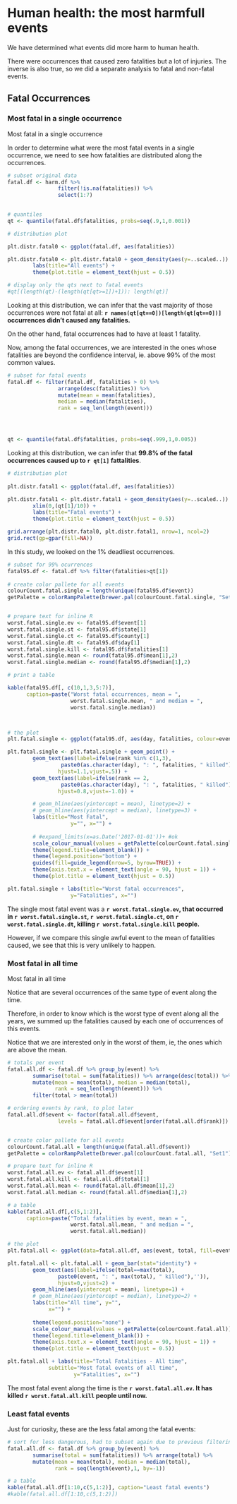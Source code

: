 # Human health: the most harmfull events

We have determined what events did more harm to human health.

There were occurrences that caused zero fatalities but a lot of injuries.  The inverse is also true, so we did a separate analysis to fatal and non-fatal events.


## Fatal Occurrences

### Most fatal in a single occurrence

Most fatal in a single occurrence


In order to determine what were the most fatal events in a single occurrence, we need to see how fatalities are distributed along the occurrences.


```r
# subset original data
fatal.df <- harm.df %>% 
                filter(!is.na(fatalities)) %>%
                select(1:7)

  
# quantiles
qt <- quantile(fatal.df$fatalities, probs=seq(.9,1,0.001))

# distribution plot

plt.distr.fatal0 <- ggplot(fatal.df, aes(fatalities))

plt.distr.fatal0 <- plt.distr.fatal0 + geom_density(aes(y=..scaled..)) + xlim(0,.5) + 
        labs(title="All events") +
        theme(plot.title = element_text(hjust = 0.5))

# display only the qts next to fatal events
#qt[(length(qt)-(length(qt[qt>=1])+1)): length(qt)]
```

    
         

Looking at this distribution, we can infer that the vast majority of those occurrences were not fatal at all: **`r names(qt[qt==0])[length(qt[qt==0])]` occurrences didn't caused any fatalities.**

On the other hand, fatal occurrences had to have at least 1 fatality.

Now, among the fatal occurrences, we are interested in the ones whose fatalities are beyond the confidence interval, ie. above 99% of the most common values. 



```r

# subset for fatal events
fatal.df <- filter(fatal.df, fatalities > 0) %>%
                arrange(desc(fatalities)) %>%
                mutate(mean = mean(fatalities), 
                median = median(fatalities),
                rank = seq_len(length(event)))




qt <- quantile(fatal.df$fatalities, probs=seq(.999,1,0.005))
```

Looking at this distribution, we can infer that **99.8% of the fatal occurrences caused up to `r qt[1]` fattalities**.



```r


# distribution plot
 
plt.distr.fatal1 <- ggplot(fatal.df, aes(fatalities))

plt.distr.fatal1 <- plt.distr.fatal1 + geom_density(aes(y=..scaled..)) + 
        xlim(0,(qt[1]/10)) + 
        labs(title="Fatal events") +
        theme(plot.title = element_text(hjust = 0.5))


```

```r
grid.arrange(plt.distr.fatal0, plt.distr.fatal1, nrow=1, ncol=2)
grid.rect(gp=gpar(fill=NA))
```




In this study, we looked on the 1% deadliest occurrences. 



```r
# subset for 99% ocurrences
fatal95.df <- fatal.df %>% filter(fatalities>qt[1])
                
# create color pallete for all events
colourCount.fatal.single = length(unique(fatal95.df$event))
getPalette = colorRampPalette(brewer.pal(colourCount.fatal.single, "Set1"))


# prepare text for inline R
worst.fatal.single.ev <- fatal95.df$event[1]
worst.fatal.single.st <- fatal95.df$state[1]
worst.fatal.single.ct <- fatal95.df$county[1]
worst.fatal.single.dt <- fatal95.df$day[1]
worst.fatal.single.kill <- fatal95.df$fatalities[1]
worst.fatal.single.mean <- round(fatal95.df$mean[1],2)
worst.fatal.single.median <- round(fatal95.df$median[1],2)

# print a table

kable(fatal95.df[, c(10,1,3,5:7)], 
      caption=paste("Worst fatal occurrences, mean = ",
                    worst.fatal.single.mean, " and median = ",
                    worst.fatal.single.median))




```



```r
# the plot
plt.fatal.single <- ggplot(fatal95.df, aes(day, fatalities, colour=event))

plt.fatal.single <- plt.fatal.single + geom_point() +
        geom_text(aes(label=ifelse(rank %in% c(1,3),
                 paste0(as.character(day), ": ", fatalities, " killed") ,""),
                hjust=1.1,vjust=.5)) +
        geom_text(aes(label=ifelse(rank == 2,
                 paste0(as.character(day), ": ", fatalities, " killed") ,""),
                hjust=0.8,vjust=-1.0)) +

        # geom_hline(aes(yintercept = mean), linetype=2) +
        # geom_hline(aes(yintercept = median), linetype=3) +
        labs(title="Most Fatal",
                    y="", x="") +
    
        # #expand_limits(x=as.Date('2017-01-01'))+ #ok
        scale_colour_manual(values = getPalette(colourCount.fatal.single))+                
        theme(legend.title=element_blank()) +
        theme(legend.position="bottom") +
        guides(fill=guide_legend(nrow=5, byrow=TRUE)) +
        theme(axis.text.x = element_text(angle = 90, hjust = 1)) + 
        theme(plot.title = element_text(hjust = 0.5))                 

plt.fatal.single + labs(title="Worst fatal occurrences",
                    y="Fatalities", x="")

```


The single most fatal event was a **`r worst.fatal.single.ev`, that occurred in `r worst.fatal.single.st`, `r worst.fatal.single.ct`, on `r worst.fatal.single.dt`, killing `r worst.fatal.single.kill` people.**

However, if we compare this single awful event to the mean of fatalities caused, we see that this is very unlikely to happen.



### Most fatal in all time
Most fatal in all time

Notice that are several occurrences of the same type of event along the time. 

Therefore, in order to know which is the worst type of event along all the years, we summed up the fatalities caused by each one of occurrences of this events. 

Notice that we are interested only in the worst of them, ie, the ones which are above the mean.




```r

# totals per event
fatal.all.df <- fatal.df %>% group_by(event) %>%
        summarise(total = sum(fatalities)) %>% arrange(desc(total)) %>% 
        mutate(mean = mean(total), median = median(total),
               rank = seq_len(length(event))) %>%
        filter(total > mean(total))

# ordering events by rank, to plot later
fatal.all.df$event <- factor(fatal.all.df$event,
                levels = fatal.all.df$event[order(fatal.all.df$rank)])


# create color pallete for all events
colourCount.fatal.all = length(unique(fatal.all.df$event))
getPalette = colorRampPalette(brewer.pal(colourCount.fatal.all, "Set1"))

# prepare text for inline R
worst.fatal.all.ev <- fatal.all.df$event[1]
worst.fatal.all.kill <- fatal.all.df$total[1]
worst.fatal.all.mean <- round(fatal.all.df$mean[1],2)
worst.fatal.all.median <- round(fatal.all.df$median[1],2)

# a table
kable(fatal.all.df[,c(5,1:2)],
      caption=paste("Total fatalities by event, mean = ",
                    worst.fatal.all.mean, " and median = ",
                    worst.fatal.all.median))

```




```r

# the plot
plt.fatal.all <- ggplot(data=fatal.all.df, aes(event, total, fill=event))

plt.fatal.all <- plt.fatal.all + geom_bar(stat="identity") +
        geom_text(aes(label=ifelse(total==max(total),
                paste0(event, ": ", max(total), " killed"),'')),
                hjust=0,vjust=2) +
        geom_hline(aes(yintercept = mean), linetype=1) +
        # geom_hline(aes(yintercept = median), linetype=2) +
        labs(title="All time", y="",
             x="") + 
                
        theme(legend.position="none") +        
        scale_colour_manual(values = getPalette(colourCount.fatal.all))+                
        theme(legend.title=element_blank()) +
        theme(axis.text.x = element_text(angle = 90, hjust = 1)) + 
        theme(plot.title = element_text(hjust = 0.5))                 

plt.fatal.all + labs(title="Total Fatalities - All time",
             subtitle="Most fatal events of all time",
                     y="Fatalities", x="")

```


The most fatal event along the time is the **`r worst.fatal.all.ev`. It has killed `r worst.fatal.all.kill` people until now.**

### Least fatal events

Just for curiosity, these are the less fatal among the fatal events:

```r
# sort for less dangerous, had to subset again due to previous filtering
fatal.all.df <- fatal.df %>% group_by(event) %>%
        summarise(total = sum(fatalities)) %>% arrange(total) %>% 
        mutate(mean = mean(total), median = median(total),
               rank = seq(length(event),1, by=-1))

# a table
kable(fatal.all.df[1:10,c(5,1:2)], caption="Least fatal events")
#kable(fatal.all.df[1:10,c(5,1:2)])


```

